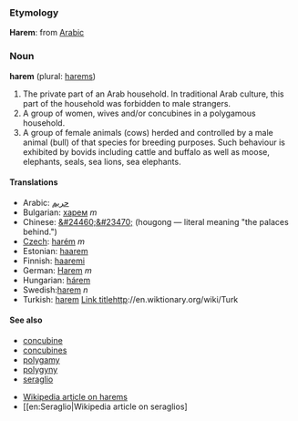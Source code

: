 ===Etymology===
'''Harem''': from [[Arabic]] 

===Noun===
'''harem''' (plural: [[harems]])

#The private part of an Arab household. In traditional Arab culture, this part of the household was forbidden to male strangers.
#A group of women, wives and/or concubines in a polygamous household.
#A group of female animals (cows) herded and controlled by a male animal (bull) of that species for breeding purposes. Such behaviour is exhibited by bovids including cattle and buffalo as well as moose, elephants, seals, sea lions, sea elephants.

====Translations====
*Arabic: [[حريم]]
*Bulgarian: [[харем]] ''m''
*Chinese: [[&#24460;&#23470;]] (hougong — literal meaning "the palaces behind.")
*[[Czech]]: [[harém]] ''m''
*Estonian: [[haarem]]
*Finnish: [[haaremi]]
*German: [[Harem]] ''m''
*Hungarian: [[hárem]]
*Swedish:[[harem]] ''n''
*Turkish: [[harem]] [[Link title]]http://en.wiktionary.org/wiki/Turk

====See also====
* [[concubine]]
* [[concubines]]
* [[polygamy]]
* [[polygyny]]
* [[seraglio]]

* [[en:Harem|Wikipedia article on harems]]
* [[en:Seraglio|Wikipedia article on seraglios]